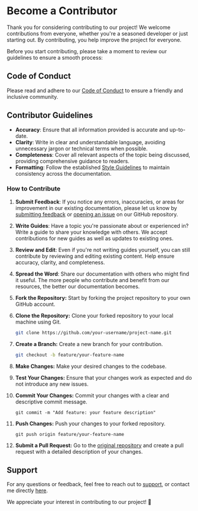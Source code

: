 # Become a Contributor

Thank you for considering contributing to our project! We welcome contributions from everyone, whether you're a seasoned developer or just starting out. By contributing, you help improve the project for everyone.

Before you start contributing, please take a moment to review our guidelines to ensure a smooth process:

## Code of Conduct

Please read and adhere to our [Code of Conduct](https://github.com/famlam-ca/hhn-documentation/blob/main/CODE_OF_CONDUCT.md) to ensure a friendly and inclusive community.

## Contributor Guidelines

- **Accuracy**: Ensure that all information provided is accurate and up-to-date.
- **Clarity**: Write in clear and understandable language, avoiding unnecessary jargon or technical terms when possible.
- **Completeness**: Cover all relevant aspects of the topic being discussed, providing comprehensive guidance to readers.
- **Formatting**: Follow the established [Style Guidelines](https://github.com/famlam-ca/hhn-documentation/blob/main/STYLE_GUIDELINES.md) to maintain consistency across the documentation.

### How to Contribute

1. **Submit Feedback**: If you notice any errors, inaccuracies, or areas for improvement in our existing documentation, please let us know by [submitting feedback](https://www.famlam.ca/contact/support) or [opening an issue](https://github.com/famlam-ca/hhn-documentation/issues) on our GitHub repository.
2. **Write Guides**: Have a topic you're passionate about or experienced in? Write a guide to share your knowledge with others. We accept contributions for new guides as well as updates to existing ones.
3. **Review and Edit**: Even if you're not writing guides yourself, you can still contribute by reviewing and editing existing content. Help ensure accuracy, clarity, and completeness.
4. **Spread the Word**: Share our documentation with others who might find it useful. The more people who contribute and benefit from our resources, the better our documentation becomes.

5. **Fork the Repository:** Start by forking the project repository to your own GitHub account.

6. **Clone the Repository:** Clone your forked repository to your local machine using Git.

   ```bash copy
   git clone https://github.com/your-username/project-name.git
   ```

7. **Create a Branch:** Create a new branch for your contribution.

   ```bash copy
   git checkout -b feature/your-feature-name
   ```

8. **Make Changes:** Make your desired changes to the codebase.

9. **Test Your Changes:** Ensure that your changes work as expected and do not introduce any new issues.

10. **Commit Your Changes:** Commit your changes with a clear and descriptive commit message.

    ```
    git commit -m "Add feature: your feature description"
    ```

11. **Push Changes:** Push your changes to your forked repository.

    ```
    git push origin feature/your-feature-name
    ```

12. **Submit a Pull Request:** Go to the [original repository](https://github.com/famlam-ca/hhn-documentation) and create a pull request with a detailed description of your changes.

## Support

For any questions or feedback, feel free to reach out to [support](https://www.famlam.ca/contact/support), or contact me directly [here](https://www.famlam.ca/contact).

We appreciate your interest in contributing to our project! 🎉
